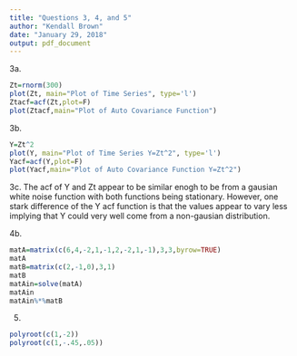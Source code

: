 ---
title: "Questions 3, 4, and 5"
author: "Kendall Brown"
date: "January 29, 2018"
output: pdf_document
---

3a.
```{r}
Zt=rnorm(300)
plot(Zt, main="Plot of Time Series", type='l')
Ztacf=acf(Zt,plot=F)
plot(Ztacf,main="Plot of Auto Covariance Function")
```
3b.
```{r}
Y=Zt^2
plot(Y, main="Plot of Time Series Y=Zt^2", type='l')
Yacf=acf(Y,plot=F)
plot(Yacf,main="Plot of Auto Covariance Function Y=Zt^2")
```

3c. The acf of Y and Zt appear to be similar enogh to be from a gausian white noise function with both functions being stationary.
However, one stark difference of the Y acf function is that the values appear to vary less implying that Y could very well come from a non-gausian distribution. 

4b.
```{r}
matA=matrix(c(6,4,-2,1,-1,2,-2,1,-1),3,3,byrow=TRUE)
matA
matB=matrix(c(2,-1,0),3,1)
matB
matAin=solve(matA)
matAin
matAin%*%matB
```

5.
```{r}
polyroot(c(1,-2))
polyroot(c(1,-.45,.05))
```